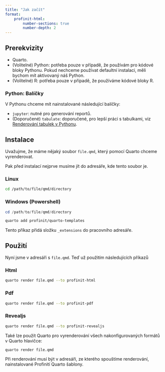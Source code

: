 ```yaml
---
title: "Jak začít"
format:
    profinit-html:
        number-sections: true
        number-depth: 2
---
```


## Prerekvizity

- Quarto.
- (Volitelné) Python: potřeba pouze v případě, že používám pro kódové bloky Pythonu. Pokud nechceme používat defaultní instalaci, měli bychom mít aktivovaný náš Python.
- (Volitelné) R: potřeba pouze v případě, že používáme kódové bloky R.

### Python: Balíčky

V Pythonu chceme mít nainstalované následující balíčky:

- `jupyter`: nutné pro generování reportů.
- (Doporučené) `tabulate`: doporučené, pro lepší práci s tabulkami, viz [Renderování tabulek v Pythonu](tricks.qmd#python-renderování-tabulek).

## Instalace

Uvažujme, že máme nějaký soubor `file.qmd`, který pomocí Quarto chceme vyrenderovat.

Pak před instalací nejprve musíme jít do adresáře, kde tento soubor je.

::: {.panel-tabset}

### Linux

```.sh
cd /path/to/file/qmd/directory
```

### Windows (Powershell)

```.ps1
cd /path/to/file/qmd/directory
```

:::

```sh
quarto add profinit/quarto-templates
```

Tento příkaz přidá složku `_extensions` do pracovního adresáře.

## Použití

Nyní jsme v adresáři s `file.qmd`. Teď už použitím následujících příkazů

::: {.panel-tabset}

### Html

```bash
quarto render file.qmd --to profinit-html
```

### Pdf

```bash
quarto render file.qmd --to profinit-pdf
```

### Revealjs

```bash
quarto render file.qmd --to profinit-revealjs
```

:::

Také lze použít Quarto pro vyrenderování všech nakonfigurovaných formátů v Quarto hlavičce:

```.sh
quarto render file.qmd
```

::: {.callout-note}

Při renderování musí být v adresáři, ze kterého spouštíme renderování, nainstalované Profinití Quarto šablony.

:::
